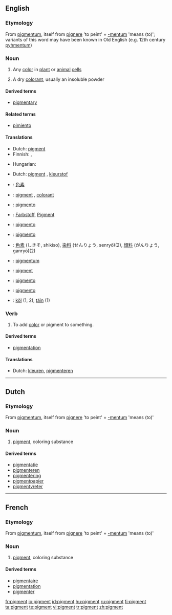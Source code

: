{{also|Pigment}}
==English==
{{wikipedia}}

===Etymology===
From {{etyl|la}} [[pigmentum]], itself from [[pignere]] 'to peint' + [[-mentum]] 'means (to)'; variants of this word may have been known in Old English (e.g. 12th century [[pyhmentum]])

===Noun===
{{en-noun}}

# {{biology}} Any [[color]] in [[plant]] or [[animal]] [[cell]]s
# A dry [[colorant]], usually an insoluble powder

====Derived terms====
* [[pigmentary]]

====Related terms====
* [[pimiento]]

====Translations====
{{trans-top|any color in plant or animal cells}}
* Dutch: [[#Dutch|pigment]] {{n}}
* Finnish: {{t-|fi|pigmentti}}, {{t-|fi|väriaine}}
{{trans-mid}}
* Hungarian: {{t+|hu|pigment}}
{{trans-bottom}}

{{trans-top|a dry colorant, usually an insoluble powder}}
* Dutch: [[#Dutch|pigment]] {{n}}, [[kleurstof]]
{{trans-mid}}
{{trans-bottom}}

{{checktrans-top}}
* {{ttbc|Chinese}}: [[色素]]
* {{ttbc|French}}: [[#French|pigment]] {{m}}, [[colorant]] {{m}}
* {{ttbc|Galician}}: [[pigmento]] {{m}}
* {{ttbc|German}}: [[Farbstoff]], [[Pigment]] {{n}}
* {{ttbc|Interlingua}}: [[pigmento]]
* {{ttbc|Italian}}: [[pigmento]] {{m}}
{{trans-mid}}
* {{ttbc|Japanese}}: [[色素]] (しきそ, shikiso), [[染料]] (せんりょう, senryō)(2), [[顔料]] (がんりょう, ganryō)(2)
* {{ttbc|Latin}}: [[pigmentum]] {{n}}
* {{ttbc|Norwegian}}: [[pigment]]
* {{ttbc|Portuguese}}: [[pigmento]] {{m}}
* {{ttbc|Spanish}}: [[pigmento]] {{m}}
* {{ttbc|Volapük}}: [[köl]] (1, 2), [[täin]] (1)
{{trans-bottom}}

===Verb===
{{en-verb}}

# {{transitive}} To add [[color]] or pigment to something.

====Derived terms====
* [[pigmentation]]

====Translations====
{{trans-top|To add color or pigment}}
* Dutch: [[kleuren]], [[pigmenteren]]
{{trans-mid}}
{{trans-bottom}}

----

==Dutch==

===Etymology===
From {{etyl|la}} [[pigmentum]], itself from [[pignere]] 'to peint' + [[-mentum]] 'means (to)'

===Noun===
{{nl-noun|g=n}}

# [[#English|pigment]], coloring substance

====Derived terms====
* [[pigmentatie]]
* [[pigmenteren]]
* [[pigmentering]]
* [[pigmentpapier]] {{n}}
* [[pigmentvreter]] {{m}}

----

==French==

===Etymology===
From {{etyl|la}} [[pigmentum]], itself from [[pignere]] 'to peint' + [[-mentum]] 'means (to)'

===Noun===
{{fr-noun|m}}

# [[#English|pigment]], coloring substance

====Derived terms====
* [[pigmentaire]]
* [[pigmentation]]
* [[pigmenter]]

[[fr:pigment]]
[[io:pigment]]
[[id:pigment]]
[[hu:pigment]]
[[ru:pigment]]
[[fi:pigment]]
[[ta:pigment]]
[[te:pigment]]
[[vi:pigment]]
[[tr:pigment]]
[[zh:pigment]]